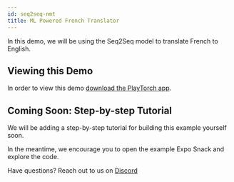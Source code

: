 ```yaml
---
id: seq2seq-nmt
title: ML Powered French Translator
---
```



In this demo, we will be using the Seq2Seq model to translate French to English.

## Viewing this Demo

In order to view this demo [download the PlayTorch app](/docs/tutorials/get-started.mdx#download-the-playtorch-app).

<ExpoSnack snackId="@playtorch/seq2seqnmt" />

## Coming Soon: Step-by-step Tutorial

We will be adding a step-by-step tutorial for building this example yourself soon.

In the meantime, we encourage you to open the example Expo Snack and explore the code.

Have questions? Reach out to us on <a href={ExternalLinks.DISCORD}>Discord</a>
